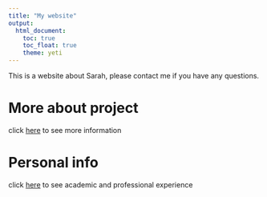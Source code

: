```yaml
---
title: "My website"
output: 
  html_document:
    toc: true
    toc_float: true
    theme: yeti
---
```


This is a website about Sarah, please contact me if you have any questions.

# More about project
click [here](about1.html) to see more information

# Personal info
click [here](about2.html) to see academic and professional experience

